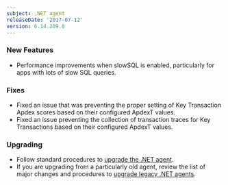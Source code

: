 ```yaml
---
subject: .NET agent
releaseDate: '2017-07-12'
version: 6.14.209.0
---
```


### New Features

* Performance improvements when slowSQL is enabled, particularly for apps with lots of slow SQL queries.

### Fixes

* Fixed an issue that was preventing the proper setting of Key Transaction Apdex scores based on their configured ApdexT values.
* Fixed an issue preventing the collection of transaction traces for Key Transactions based on their configured ApdexT values.

### Upgrading

* Follow standard procedures to [upgrade the .NET agent](/docs/agents/net-agent/installation-configuration/upgrade-net-agent).
* If you are upgrading from a particularly old agent, review the list of major changes and procedures to [upgrade legacy .NET agents](/docs/agents/net-agent/troubleshooting/upgrade-legacy-net-agents).
